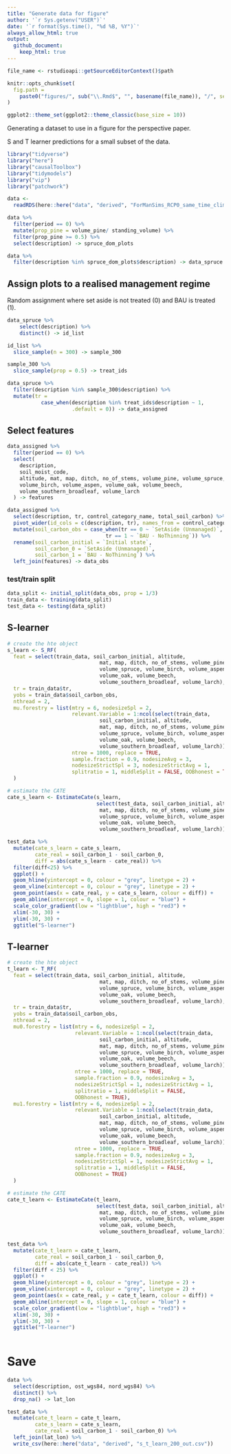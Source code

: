 ```yaml
---
title: "Generate data for figure"
author: '`r Sys.getenv("USER")`'
date: '`r format(Sys.time(), "%d %B, %Y")`' 
always_allow_html: true
output: 
  github_document:
    keep_html: true
---
```

	
```r
file_name <- rstudioapi::getSourceEditorContext()$path

knitr::opts_chunk$set(
  fig.path =
    paste0("figures/", sub("\\.Rmd$", "", basename(file_name)), "/", sep = "")
)

ggplot2::theme_set(ggplot2::theme_classic(base_size = 10))
```

Generating a dataset to use in a figure for the perspective paper.

S and T learner predictions for a small subset of the data.

```r
library("tidyverse")
library("here")
library("causalToolbox")
library("tidymodels")
library("vip")
library("patchwork")
```

```r
data <-
  readRDS(here::here("data", "derived", "ForManSims_RCP0_same_time_clim.rds")) 
```

```r
data %>% 
  filter(period == 0) %>% 
  mutate(prop_pine = volume_pine/ standing_volume) %>% 
  filter(prop_pine >= 0.5) %>% 
  select(description) -> spruce_dom_plots

data %>% 
  filter(description %in% spruce_dom_plots$description) -> data_spruce 
```

## Assign plots to a realised management regime

Random assignment where set aside is not treated (0) and BAU is treated (1).

```r
data_spruce %>% 
    select(description) %>% 
    distinct() -> id_list

id_list %>% 
  slice_sample(n = 300) -> sample_300

sample_300 %>% 
  slice_sample(prop = 0.5) -> treat_ids

data_spruce %>%
  filter(description %in% sample_300$description) %>% 
  mutate(tr =
           case_when(description %in% treat_ids$description ~ 1,
                     .default = 0)) -> data_assigned

```

## Select features 

```r
data_assigned %>%
  filter(period == 0) %>%
  select(
    description,
    soil_moist_code,
    altitude, mat, map, ditch, no_of_stems, volume_pine, volume_spruce,
    volume_birch, volume_aspen, volume_oak, volume_beech, 
    volume_southern_broadleaf, volume_larch
  ) -> features

data_assigned %>% 
  select(description, tr, control_category_name, total_soil_carbon) %>% 
  pivot_wider(id_cols = c(description, tr), names_from = control_category_name, values_from = total_soil_carbon) %>% 
  mutate(soil_carbon_obs = case_when(tr == 0 ~ `SetAside (Unmanaged)`,
                                tr == 1 ~ `BAU - NoThinning`)) %>% 
  rename(soil_carbon_initial = `Initial state`,
         soil_carbon_0 = `SetAside (Unmanaged)`, 
         soil_carbon_1 = `BAU - NoThinning`) %>% 
  left_join(features) -> data_obs
```

### test/train split

```r
data_split <- initial_split(data_obs, prop = 1/3)
train_data <- training(data_split)
test_data <- testing(data_split)
```

## S-learner

```r
# create the hte object 
s_learn <- S_RF(
  feat = select(train_data, soil_carbon_initial, altitude, 
                              mat, map, ditch, no_of_stems, volume_pine,
                              volume_spruce, volume_birch, volume_aspen,
                              volume_oak, volume_beech, 
                              volume_southern_broadleaf, volume_larch), 
  tr = train_data$tr, 
  yobs = train_data$soil_carbon_obs, 
  nthread = 2,
  mu.forestry = list(mtry = 6, nodesizeSpl = 2,
                     relevant.Variable = 1:ncol(select(train_data, 
                              soil_carbon_initial, altitude, 
                              mat, map, ditch, no_of_stems, volume_pine,
                              volume_spruce, volume_birch, volume_aspen,
                              volume_oak, volume_beech, 
                              volume_southern_broadleaf, volume_larch)), 
                     ntree = 1000, replace = TRUE,
                     sample.fraction = 0.9, nodesizeAvg = 3, 
                     nodesizeStrictSpl = 3, nodesizeStrictAvg = 1, 
                     splitratio = 1, middleSplit = FALSE, OOBhonest = TRUE)
  )

# estimate the CATE
cate_s_learn <- EstimateCate(s_learn, 
                             select(test_data, soil_carbon_initial, altitude, 
                              mat, map, ditch, no_of_stems, volume_pine,
                              volume_spruce, volume_birch, volume_aspen,
                              volume_oak, volume_beech, 
                              volume_southern_broadleaf, volume_larch))

test_data %>% 
  mutate(cate_s_learn = cate_s_learn,
         cate_real = soil_carbon_1 - soil_carbon_0,
         diff = abs(cate_s_learn - cate_real)) %>% 
  filter(diff<25) %>%
  ggplot() +
  geom_hline(yintercept = 0, colour = "grey", linetype = 2) +
  geom_vline(xintercept = 0, colour = "grey", linetype = 2) +
  geom_point(aes(x = cate_real, y = cate_s_learn, colour = diff)) +
  geom_abline(intercept = 0, slope = 1, colour = "blue") +
  scale_color_gradient(low = "lightblue", high = "red3") +
  xlim(-30, 30) +
  ylim(-30, 30) +
  ggtitle("S-learner") 
```

## T-learner

```r
# create the hte object 
t_learn <- T_RF(
  feat = select(train_data, soil_carbon_initial, altitude, 
                              mat, map, ditch, no_of_stems, volume_pine,
                              volume_spruce, volume_birch, volume_aspen,
                              volume_oak, volume_beech, 
                              volume_southern_broadleaf, volume_larch), 
  tr = train_data$tr, 
  yobs = train_data$soil_carbon_obs, 
  nthread = 2,
  mu0.forestry = list(mtry = 6, nodesizeSpl = 2,
                      relevant.Variable = 1:ncol(select(train_data, 
                              soil_carbon_initial, altitude, 
                              mat, map, ditch, no_of_stems, volume_pine,
                              volume_spruce, volume_birch, volume_aspen,
                              volume_oak, volume_beech, 
                              volume_southern_broadleaf, volume_larch)), 
                      ntree = 1000, replace = TRUE,
                      sample.fraction = 0.9, nodesizeAvg = 3,
                      nodesizeStrictSpl = 1, nodesizeStrictAvg = 1, 
                      splitratio = 1, middleSplit = FALSE,
                      OOBhonest = TRUE),
  mu1.forestry = list(mtry = 6, nodesizeSpl = 2,
                      relevant.Variable = 1:ncol(select(train_data, 
                              soil_carbon_initial, altitude, 
                              mat, map, ditch, no_of_stems, volume_pine,
                              volume_spruce, volume_birch, volume_aspen,
                              volume_oak, volume_beech, 
                              volume_southern_broadleaf, volume_larch)), 
                      ntree = 1000, replace = TRUE,
                      sample.fraction = 0.9, nodesizeAvg = 3,
                      nodesizeStrictSpl = 1, nodesizeStrictAvg = 1, 
                      splitratio = 1, middleSplit = FALSE,
                      OOBhonest = TRUE)
  )

# estimate the CATE
cate_t_learn <- EstimateCate(t_learn, 
                             select(test_data, soil_carbon_initial, altitude, 
                              mat, map, ditch, no_of_stems, volume_pine,
                              volume_spruce, volume_birch, volume_aspen,
                              volume_oak, volume_beech, 
                              volume_southern_broadleaf, volume_larch))

test_data %>% 
  mutate(cate_t_learn = cate_t_learn,
         cate_real = soil_carbon_1 - soil_carbon_0,
         diff = abs(cate_t_learn - cate_real)) %>% 
  filter(diff < 25) %>%
  ggplot() +
  geom_hline(yintercept = 0, colour = "grey", linetype = 2) +
  geom_vline(xintercept = 0, colour = "grey", linetype = 2) +
  geom_point(aes(x = cate_real, y = cate_t_learn, colour = diff)) +
  geom_abline(intercept = 0, slope = 1, colour = "blue") +
  scale_color_gradient(low = "lightblue", high = "red3") +
  xlim(-30, 30) +
  ylim(-30, 30) +
  ggtitle("T-learner")
  
```

# Save

```r
data %>% 
  select(description, ost_wgs84, nord_wgs84) %>% 
  distinct() %>% 
  drop_na() -> lat_lon

test_data %>% 
  mutate(cate_t_learn = cate_t_learn,
         cate_s_learn = cate_s_learn,
         cate_real = soil_carbon_1 - soil_carbon_0) %>%
  left_join(lat_lon) %>% 
  write_csv(here::here("data", "derived", "s_t_learn_200_out.csv"))
```

